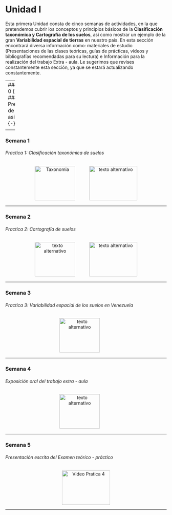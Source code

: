 # Unidad I 

Esta primera Unidad consta de cinco semanas de actividades, en la que pretendemos cubrir los conceptos y principios básicos de la **Clasificación taxonómica y Cartografía de los suelos**, así como mostrar un ejemplo de la gran **Variabilidad espacial de tierras** en nuestro país. En esta sección encontrará diversa información como: materiales de estudio (Presentaciones de las clases teóricas, guías de prácticas, videos y bibliografías recomendadas para su lectura) e Información para la realización del trabajo Extra - aula. Le sugerimos que revises constantemente esta sección, ya que se estará actualizando constantemente.

---
### Semana 0 {-}
###### Presentacion de la asignatura {-}

<div>
<p style = 'text-align:center;'>
<a style = 'padding-right: 40px;' href="pdf/Unidad1/Clase_teoria_semana_00.pdf" target="_blank" title="Presentacion de la asignatura"><img src="Imagenes/presentacion2.png" alt="Bienvenida" width="126" height="107"/></a>
<a style = 'padding-right: 40px;' href="pdf/Unidad1/Guia_practica_unidad_1.pdf" target="_blank" title="Guia practica Unidad 1"><img src="Imagenes/practica3.png" alt="Guia Practica 1" width="126" height="107"/></a>
<a href="pdf/xxx.pdf" target="_blank" title="Video introductorio Practica 1"><img src="Imagenes/youtube5.png" alt="texto alternativo" width="150" height="107"/></a>
</p>
</div>

---

### Semana 1  {-}
###### Practica 1: Clasificación taxonómica de suelos {-}

<div>
<p style = 'text-align:center;'>
<a style = 'padding-right: 40px;' href="pdf/Unidad1/Clase_teoria_semana_01_Clasificacion_suelos.pdf" target="_blank" title="Clasificacion taxonomica de suelos"><img src="Imagenes/presentacion2.png" alt="Taxonomia" width="126" height="107"/></a>
<a href="pdf/xxx.pdf" target="_blank" title="Video introductorio Practica 2"><img src="Imagenes/youtube5.png" alt="texto alternativo" width="150" height="107"/></a>
</p>
</div>

---

### Semana 2{-}
###### Practica 2: Cartografía de suelos {-}

<div>
<p style = 'text-align:center;'>
<a style = 'padding-right: 40px;' href="pdf/Unidad1/Clase_teoria_semana_02_Cartografia.pdf" target="_blank" title="Cartografia de suelos"><img src="Imagenes/presentacion2.png" alt="texto alternativo" width="126" height="107"/></a>
<a href="pdf/xxx.pdf" target="_blank" title="Video introductorio Practica 3"><img src="Imagenes/youtube5.png" alt="texto alternativo" width="150" height="107"/></a>
</p>
</div>

---

### Semana 3{-}
###### Practica 3: Variabilidad espacial de los suelos en Venezuela {-}

<div>
<p style = 'text-align:center;'>
<a style = 'padding-right: 40px;' href="pdf/Unidad1/Clase_teoria_semana_03_Variabilidad_suelos.pdf" target="_blank" title="Variabilidad espacial de suelos en Venezuela"><img src="Imagenes/presentacion2.png" alt="texto alternativo" width="126" height="107"/></a>
<!-- <a href="pdf/xxx.pdf" target="_blank" title="Video sobre trabajo Extra - aula"><img src="Imagenes/youtube5.png" alt="Trabajo Extra - aula" width="150" height="107"/></a> -->
</p>
</div>

---

### Semana 4 {-}
###### Exposición oral del trabajo extra - aula {-}

<div>
<p style = 'text-align:center;'>
<a style = 'padding-right: 40px;' href="pdf/Unidad1/Clase_teoria_semana_04_repaso_U1.pdf" target="_blank" title="Clase de repaso de la unidad 1"><img src="Imagenes/presentacion2.png" alt="texto alternativo" width="126" height="107"/></a>
</p>
</div>
---

### Semana 5 {-}
###### Presentación escrita del Examen teórico - práctico {-}

<div>
<p style = 'text-align:center;'>
<a href="pdf/xxx.pdf" target="_blank" title="Video introductorio Pratica 4"><img src="Imagenes/youtube5.png" alt="Video Pratica 4" width="150" height="107"></a>
</p>
</div>
---
